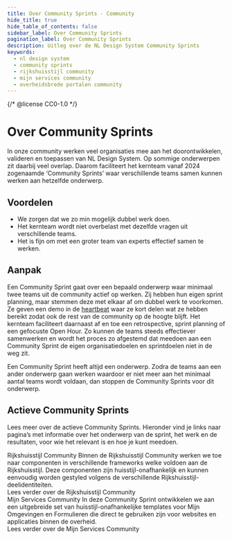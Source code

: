 ```yaml
---
title: Over Community Sprints · Community
hide_title: true
hide_table_of_contents: false
sidebar_label: Over Community Sprints
pagination_label: Over Community Sprints
description: Uitleg over de NL Design System Community Sprints
keywords:
  - nl design system
  - community sprints
  - rijkshuisstijl community
  - mijn services community
  - overheidsbrede portalen community
---
```


{/* @license CC0-1.0 */}


# Over Community Sprints

In onze community werken veel organisaties mee aan het doorontwikkelen, valideren en toepassen van NL Design System. Op sommige onderwerpen zit daarbij veel overlap. Daarom faciliteert het kernteam vanaf 2024 zogenaamde ‘Community Sprints’ waar verschillende teams samen kunnen werken aan hetzelfde onderwerp.

## Voordelen

- We zorgen dat we zo min mogelijk dubbel werk doen.
- Het kernteam wordt niet overbelast met dezelfde vragen uit verschillende teams.
- Het is fijn om met een groter team van experts effectief samen te werken.

## Aanpak

Een Community Sprint gaat over een bepaald onderwerp waar minimaal twee teams uit de community actief op werken. Zij hebben hun eigen sprint planning, maar stemmen deze met elkaar af om dubbel werk te voorkomen. Ze geven een demo in de [heartbeat](/events/heartbeat) waar ze kort delen wat ze hebben bereikt zodat ook de rest van de community op de hoogte blijft. Het kernteam faciliteert daarnaast af en toe een retrospective, sprint planning of een gefocuste Open Hour. Zo kunnen de teams steeds effectiever samenwerken en wordt het proces zo afgestemd dat meedoen aan een Community Sprint de eigen organisatiedoelen en sprintdoelen niet in de weg zit.

Een Community Sprint heeft altijd een onderwerp. Zodra de teams aan een ander onderwerp gaan werken waardoor er niet meer aan het minimaal aantal teams wordt voldaan, dan stoppen de Community Sprints voor dit onderwerp.

## Actieve Community Sprints

Lees meer over de actieve Community Sprints. Hieronder vind je links naar pagina’s met informatie over het onderwerp van de sprint, het werk en de resultaten, voor wie het relevant is en hoe je kunt meedoen.

<CardGroup>
  <Card component="section" appearance="medium">
    <CardContent>
      <div>
        <Heading3>Rijkshuisstijl Community</Heading3>
        <Paragraph>Binnen de Rijkshuisstijl Community werken we toe naar componenten in verschillende frameworks welke voldoen aan de Rijkshuisstijl. Deze componenten zijn huisstijl-onafhankelijk en kunnen eenvoudig worden gestyled volgens de verschillende Rijkshuisstijl-deelidentiteiten.</Paragraph>
      </div>
      <Paragraph>
        <Link to="/community/community-sprints/rijkshuisstijl-community">Lees verder over de Rijkshuisstijl Community</Link>
      </Paragraph>
    </CardContent>
  </Card>

  <Card component="section" appearance="medium">
    <CardContent>
      <div>
        <Heading3>Mijn Services Community</Heading3>
        <Paragraph>In deze Community Sprint ontwikkelen we aan een uitgebreide set van huisstijl-onafhankelijke templates voor Mijn Omgevingen en Formulieren die direct te gebruiken zijn voor websites en applicaties binnen de overheid.</Paragraph>
      </div>
      <Paragraph>
        <Link to="/community/community-sprints/mijn-services-community">
          Lees verder over de Mijn Services Community
        </Link>
      </Paragraph>
    </CardContent>
  </Card>
</CardGroup>
